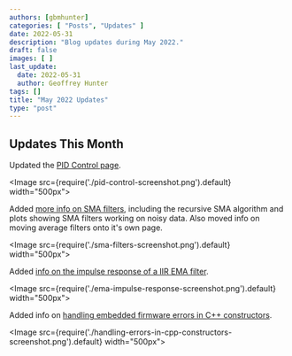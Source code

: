 ```yaml
---
authors: [gbmhunter]
categories: [ "Posts", "Updates" ]
date: 2022-05-31
description: "Blog updates during May 2022."
draft: false
images: [ ]
last_update:
  date: 2022-05-31
  author: Geoffrey Hunter
tags: []
title: "May 2022 Updates"
type: "post"
---
```


## Updates This Month

Updated the [PID Control page](/programming/general/pid-control/).

<Image src={require('./pid-control-screenshot.png').default} width="500px"></Image>

Added [more info on SMA filters](/programming/signal-processing/digital-filters/windowed-moving-average-filters/), including the recursive SMA algorithm and plots showing SMA filters working on noisy data. Also moved info on moving average filters onto it's own page.

<Image src={require('./sma-filters-screenshot.png').default} width="500px"></Image>

Added [info on the impulse response of a IIR EMA filter](/programming/signal-processing/digital-filters/exponential-moving-average-ema-filter/).

<Image src={require('./ema-impulse-response-screenshot.png').default} width="500px"></Image>

Added info on [handling embedded firmware errors in C++ constructors](/programming/languages/c-plus-plus/cpp-on-embedded-systems/#handling-errors-in-constructors).

<Image src={require('./handling-errors-in-cpp-constructors-screenshot.png').default} width="500px"></Image>
